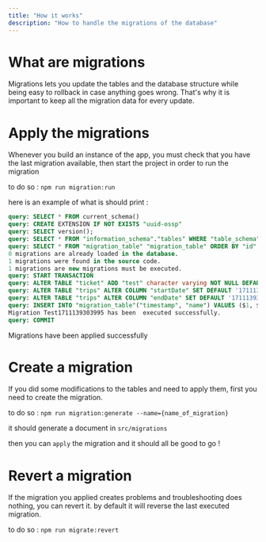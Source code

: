 ```yaml
---
title: "How it works"
description: "How to handle the migrations of the database"
---
```


# What are migrations

Migrations lets you update the tables and the database structure while being easy to rollback in case anything goes wrong.
That's why it is important to keep all the migration data for every update.

# Apply the migrations

Whenever you build an instance of the app, you must check that you have the last migration available, then start the
project in order to run the migration

to do so :  `npm run migration:run`

here is an example of what is should print :

```SQL
query: SELECT * FROM current_schema()
query: CREATE EXTENSION IF NOT EXISTS "uuid-ossp"
query: SELECT version();
query: SELECT * FROM "information_schema"."tables" WHERE "table_schema" = 'public' AND "table_name" = 'migration_table'
query: SELECT * FROM "migration_table" "migration_table" ORDER BY "id" DESC
0 migrations are already loaded in the database.
1 migrations were found in the source code.
1 migrations are new migrations must be executed.
query: START TRANSACTION
query: ALTER TABLE "ticket" ADD "test" character varying NOT NULL DEFAULT 'null'
query: ALTER TABLE "trips" ALTER COLUMN "startDate" SET DEFAULT '1711139306177'
query: ALTER TABLE "trips" ALTER COLUMN "endDate" SET DEFAULT '1711139306177'
query: INSERT INTO "migration_table"("timestamp", "name") VALUES ($1, $2) -- PARAMETERS: [1711139303995,"Test1711139303995"]
Migration Test1711139303995 has been  executed successfully.
query: COMMIT
```

Migrations have been applied successfully

# Create a migration

If you did some modifications to the tables and need to apply them, first you need to create the migration.

to do so : `npm run migration:generate --name={name_of_migration}`

it should generate a document in `src/migrations`

then you can `apply` the migration and it should all be good to go !

# Revert a migration

If the migration you applied creates problems and troubleshooting does nothing, you can revert it. by default it will
reverse the last executed migration.

to do so : `npm run migrate:revert`



